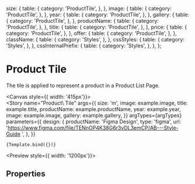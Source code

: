 
<Meta 
  title="Components/Structure/ProductTile"
  component={ProductTile}
  decorators={[withDesign]}
/>


  size: {
    table: {
      category: 'ProductTile',
    },
  },
  image: {
    table: {
      category: 'ProductTile',
    },
  },
  year: {
    table: {
      category: 'ProductTile',
    },
  },
  gallery: {
    table: {
      category: 'ProductTile',
    },
  },
  productName: {
    table: {
      category: 'ProductTile',
    },
  },
  title: {
    table: {
      category: 'ProductTile',
    },
  },
  price: {
    table: {
      category: 'ProductTile',
    },
  },
  offer: {
    table: {
      category: 'ProductTile',
    },
  },
  className: {
    table: {
      category: 'Styles',
    },
  },
  cssStyles: {
    table: {
      category: 'Styles',
    },
  },
  cssInternalPrefix: {
    table: {
      category: 'Styles',
    },
  },
};

# Product Tile

The tile is applied to represent a product in a Product List Page.

<Canvas style={{ width: '415px'}}>  
  <Story
    name="Product\ Tile"
    args={{
      size: 'm',
      image: example.image,
      title: example.title,
      productName: example.productName,
      year: example.year,
      image: example.image,
      gallery: example.gallery,
    }}
    argTypes={argTypes}
    parameters={{
      design: {
        productName: 'Figma Design',
        type: 'figma',
        url:
          'https://www.figma.com/file/TENnOP4K38G6r3vDL3emCP/AB---Style-Guide ',
      },
    }}
  >
    {Template.bind({})}
  </Story>
</Canvas>

<Preview style={{ width: '1200px'}}>
  <div>
    <div style={{width: '375px', marginRight: '16px', float: 'left'}}>
      <ProductTile 
        title={example.title}
        productName={example.productName}
        year={example.year}
        image={example.image}
        gallery={example.gallery}
      />
    </div>
    <div style={{width: '375px', marginRight: '16px', float: 'left'}}>
      <ProductTile 
        title={example.title}
        productName={example.longName}
        year={example.year}
        image={example.horizontalImage}
        gallery={example.gallery}
        price={example.price}
      />
    </div>
    <div style={{width: '375px', float: 'left'}}>
      <ProductTile 
        title={example.title}
        productName={example.productName}
        year={example.year}
        image={example.image}
        gallery={example.gallery}
        price={example.price}
        offer
      />
    </div>
  </div>
</Preview>

## Properties

<ArgsTable of={ProductTile} />
